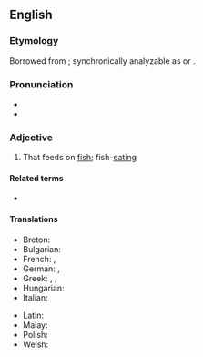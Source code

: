 ==English==

===Etymology===
Borrowed from {{bor|en|la|piscivorus}}; synchronically analyzable as {{af|en|piscivore|-ous}} or {{af|en|pisci-|-vorous}}.

===Pronunciation===
* {{IPA|en|/pɪˈsɪvəɹəs/}}<!-- generated by [[Template:X2IPA]] -->
* {{hyph|en|pis|civ|o|rous}}

===Adjective===
{{en-adj}}

# {{lb|en|chiefly|of birds}} That feeds on [[fish]]; fish-[[eating]]
#: {{syn|en|ichthyophagous|ichthyovorous|q2=rare|pisciphagous|q3=rare}}

====Related terms====
* {{l|en|piscivore}}

====Translations====
{{trans-top|fish}}
* Breton: {{t|br|peskdebrer}}
* Bulgarian: {{t|bg|рибояден}}
* French: {{t+|fr|ichtyophage}}, {{t+|fr|piscivore}}
* German: {{t+|de|fischfressend}}, {{t|de|piscivor}}
* Greek: {{t+|el|ιχθυοβόρος|sc=Grek}}, {{t+|el|ιχθυοφάγος|sc=Grek}}, {{t+|el|ψαροφάγος|sc=Grek}}
* Hungarian: {{t|hu|halevő}}
* Italian: {{t|it|piscivoro}}
{{trans-mid}}
* Latin: {{t|la|piscivorus}}
* Malay: {{t|ms|pisivor}}
* Polish: {{t|pl|rybożerny|m}}
* Welsh: {{t|cy|pysgysol}}
{{trans-bottom}}